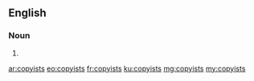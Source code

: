==English==

===Noun===
{{head|en|plural}}

# {{plural of|copyist|lang=en|nocat=1}}

[[ar:copyists]]
[[eo:copyists]]
[[fr:copyists]]
[[ku:copyists]]
[[mg:copyists]]
[[my:copyists]]